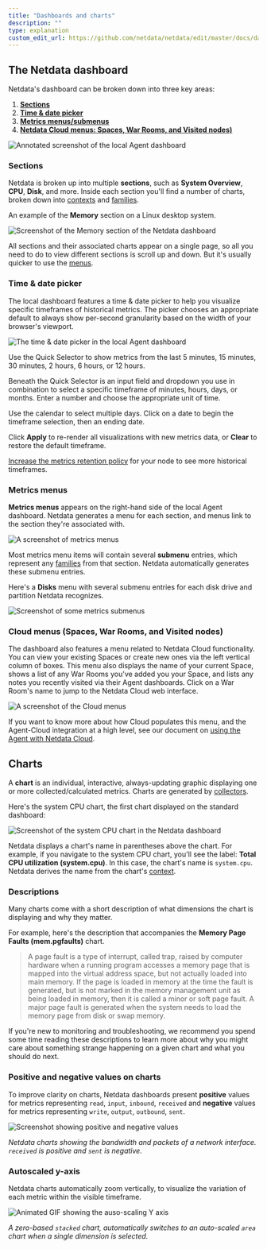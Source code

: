 ```yaml
---
title: "Dashboards and charts"
description: ""
type: explanation
custom_edit_url: https://github.com/netdata/netdata/edit/master/docs/dashboards/dashboards-charts.mdx
---
```


## The Netdata dashboard

Netdata's dashboard can be broken down into three key areas:

1.  [**Sections**](#sections)
2.  [**Time & date picker**](#time--date-picker)
3.  [**Metrics menus/submenus**](#metrics-menus)
4.  [**Netdata Cloud menus: Spaces, War Rooms, and Visited nodes)**](#cloud-menus-spaces-war-rooms-and-visited-nodes)

![Annotated screenshot of the local Agent
dashboard](https://user-images.githubusercontent.com/1153921/101509403-f7e59400-3935-11eb-9abd-cbecfa3ee49a.png)

### Sections

Netdata is broken up into multiple **sections**, such as **System Overview**,
**CPU**, **Disk**, and more. Inside each section you'll find a number of charts,
broken down into [contexts](/web/README.md#contexts) and
[families](/web/README.md#families).

An example of the **Memory** section on a Linux desktop system.

![Screenshot of the Memory section of the Netdata
dashboard](https://user-images.githubusercontent.com/1153921/101508423-e354cc00-3934-11eb-9b33-3ad57a5988b4.png)

All sections and their associated charts appear on a single page, so all you need to do to view different sections is
scroll up and down. But it's usually quicker to use the [menus](#metrics-menus).

### Time & date picker

The local dashboard features a time & date picker to help you visualize specific timeframes of historical metrics. The
picker chooses an appropriate default to always show per-second granularity based on the width of your browser's
viewport.

![The time & date picker in the local Agent
dashboard](https://user-images.githubusercontent.com/1153921/101507784-2c585080-3934-11eb-9d6e-eff30b8553e4.png)

Use the Quick Selector to show metrics from the last 5 minutes, 15 minutes, 30 minutes, 2 hours, 6 hours, or 12 hours.

Beneath the Quick Selector is an input field and dropdown you use in combination to select a specific timeframe of
minutes, hours, days, or months. Enter a number and choose the appropriate unit of time.

Use the calendar to select multiple days. Click on a date to begin the timeframe selection, then an ending date. 

Click **Apply** to re-render all visualizations with new metrics data, or **Clear** to restore the default timeframe.

[Increase the metrics retention policy](/docs/store/change-metrics-storage.md) for your node to see more historical
timeframes.

### Metrics menus

**Metrics menus** appears on the right-hand side of the local Agent dashboard. Netdata generates a menu for each
section, and menus link to the section they're associated with.

![A screenshot of metrics menus](https://user-images.githubusercontent.com/1153921/80834638-f08f2880-8ba5-11ea-99ae-f610b2885fd6.png)

Most metrics menu items will contain several **submenu** entries, which represent any
[families](/web/README.md#families) from that section. Netdata automatically
generates these submenu entries.

Here's a **Disks** menu with several submenu entries for each disk drive and
partition Netdata recognizes.

![Screenshot of some metrics
submenus](https://user-images.githubusercontent.com/1153921/80834697-11577e00-8ba6-11ea-979c-92fd19cdb480.png)

### Cloud menus (Spaces, War Rooms, and Visited nodes)

The dashboard also features a menu related to Netdata Cloud functionality. You can view your existing Spaces or create
new ones via the left vertical column of boxes. This menu also displays the name of your current Space, shows a list of
any War Rooms you've added you your Space, and lists any notes you recently visited via their Agent dashboards. Click on
a War Room's name to jump to the Netdata Cloud web interface.

![A screenshot of the Cloud
menus](https://user-images.githubusercontent.com/1153921/80837210-3f8b8c80-8bab-11ea-9c75-128c2d823ef8.png)

If you want to know more about how Cloud populates this menu, and the Agent-Cloud integration at a high level, see our
document on [using the Agent with Netdata Cloud](/docs/agent-cloud.md).



## Charts

A **chart** is an individual, interactive, always-updating graphic displaying
one or more collected/calculated metrics. Charts are generated by
[collectors](/collectors/README.md). 

Here's the system CPU chart, the first chart displayed on the standard
dashboard:

![Screenshot of the system CPU chart in the Netdata
dashboard](https://user-images.githubusercontent.com/1153921/62720972-0b8a8e80-b9c0-11e9-930b-4829f7b17cfd.png)

Netdata displays a chart's name in parentheses above the chart. For example, if
you navigate to the system CPU chart, you'll see the label: **Total CPU
utilization (system.cpu)**. In this case, the chart's name is `system.cpu`.
Netdata derives the name from the chart's [context](#contexts).

### Descriptions

Many charts come with a short description of what dimensions the chart is displaying and why they matter.

For example, here's the description that accompanies the **Memory Page Faults (mem.pgfaults)** chart.

> A page fault is a type of interrupt, called trap, raised by computer hardware when a running program accesses a memory
> page that is mapped into the virtual address space, but not actually loaded into main memory. If the page is loaded in
> memory at the time the fault is generated, but is not marked in the memory management unit as being loaded in memory,
> then it is called a minor or soft page fault. A major page fault is generated when the system needs to load the memory
> page from disk or swap memory.

If you're new to monitoring and troubleshooting, we recommend you spend some time reading these descriptions to learn
more about why you might care about something strange happening on a given chart and what you should do next.


### Positive and negative values on charts

To improve clarity on charts, Netdata dashboards present **positive** values for metrics representing `read`, `input`,
`inbound`, `received` and **negative** values for metrics representing `write`, `output`, `outbound`, `sent`.

![Screenshot showing positive and negative
values](https://user-images.githubusercontent.com/1153921/81870401-9d649080-952a-11ea-80e3-4a7b480252ee.gif)

_Netdata charts showing the bandwidth and packets of a network interface. `received` is positive and `sent` is
negative._

### Autoscaled y-axis

Netdata charts automatically zoom vertically, to visualize the variation of each metric within the visible timeframe.

![Animated GIF showing the auso-scaling Y
axis](https://user-images.githubusercontent.com/1153921/80838276-8084a080-8bad-11ea-8167-8d5ab2fb1be1.gif)

_A zero-based `stacked` chart, automatically switches to an auto-scaled `area` chart when a single dimension is
selected._